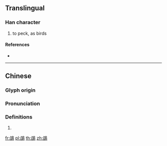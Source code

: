 {{character info/new}}
{{also|鹐}}
==Translingual==

===Han character===
{{Han char|rn=196|rad=鳥|as=08|sn=19|four=|canj=NXHAF}}

# to peck, as birds

====References====
* {{Han ref|kx=1492.080|dkj=47009|dj=2022.170|hdz=74642.040|uh=9D6E|ud=40302}}

----

==Chinese==
{{zh-forms}}

===Glyph origin===
{{Han etym}}

===Pronunciation===
{{zh-pron
|m=qiān
|c=
|h=pfs=
|md=
|mn=
|w=
|mc=y
|oc=y
|cat=
}}

===Definitions===
{{zh-hanzi}}

# {{rfdef|lang=zh}}

[[fr:鵮]]
[[pl:鵮]]
[[th:鵮]]
[[zh:鵮]]